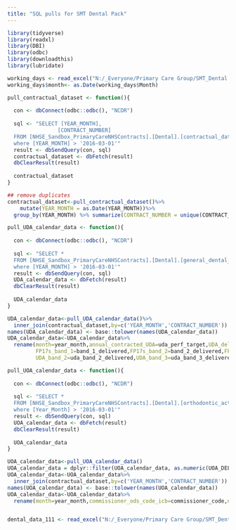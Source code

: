 ```yaml
---
title: "SQL pulls for SMT Dental Pack"
---
```

```r
library(tidyverse)
library(readxl)
library(DBI)
library(odbc)
library(downloadthis)
library(lubridate)
```

```r

working_days <- read_excel("N:/_Everyone/Primary Care Group/SMT_Dental DENT 2022_23-008/workdays.xlsx",sheet = "workdays")
working_days$month<- as.Date(working_days$Month)

```

```r

pull_contractual_dataset <- function(){
  
  con <- dbConnect(odbc::odbc(), "NCDR")
  
  sql <- "SELECT [YEAR_MONTH],
                [CONTRACT_NUMBER]
  FROM [NHSE_Sandbox_PrimaryCareNHSContracts].[Dental].[contractual_dataset]
  where [YEAR_MONTH] > '2016-03-01'"
  result <- dbSendQuery(con, sql)
  contractual_dataset <- dbFetch(result)
  dbClearResult(result)
  
  contractual_dataset
}

## remove duplicates
contractual_dataset<-pull_contractual_dataset()%>%
    mutate(YEAR_MONTH = as.Date(YEAR_MONTH))%>% 
  group_by(YEAR_MONTH) %>% summarize(CONTRACT_NUMBER = unique(CONTRACT_NUMBER))


```



```r

pull_UDA_calendar_data <- function(){
  
  con <- dbConnect(odbc::odbc(), "NCDR")
  
  sql <- "SELECT *
  FROM [NHSE_Sandbox_PrimaryCareNHSContracts].[Dental].[general_dental_activity]
  where [YEAR_MONTH] > '2016-03-01'"
  result <- dbSendQuery(con, sql)
  UDA_calendar_data <- dbFetch(result)
  dbClearResult(result)
  
  UDA_calendar_data
}

UDA_calendar_data<-pull_UDA_calendar_data()%>%
  inner_join(contractual_dataset,by=c('YEAR_MONTH','CONTRACT_NUMBER'))
names(UDA_calendar_data) <- base::tolower(names(UDA_calendar_data))
UDA_calendar_data<-UDA_calendar_data%>%
  rename(month=year_month,annual_contracted_UDA=uda_perf_target,UDA_delivered=uda_delivered,commissioner_ods_code_icb=commissioner_code,name_or_company_name=provider_name,
         FP17s_band_1=band_1_delivered,FP17s_band_2=band_2_delivered,FP17s_band_3=band_3_delivered,FP17s_band_urgent=band_urgent_delivered,FP17s_band_other=band_other_delivered,UDA_band_1=uda_band_1_delivered,
         UDA_band_2=uda_band_2_delivered,UDA_band_3=uda_band_3_delivered,UDA_urgent=uda_band_urgent_delivered,UDA_other=uda_band_other_delivered)

```


```r

pull_UOA_calendar_data <- function(){
  
  con <- dbConnect(odbc::odbc(), "NCDR")
  
  sql <- "SELECT *
  FROM [NHSE_Sandbox_PrimaryCareNHSContracts].[Dental].[orthodontic_activity]
  where [Year_Month] > '2016-03-01'"
  result <- dbSendQuery(con, sql)
  UOA_calendar_data <- dbFetch(result)
  dbClearResult(result)
  
  UOA_calendar_data
}

UOA_calendar_data<-pull_UOA_calendar_data()
UOA_calendar_data = dplyr::filter(UOA_calendar_data, as.numeric(UOA_DELIVERED) > 1.0)
UOA_calendar_data<-UOA_calendar_data%>%
  inner_join(contractual_dataset,by=c('YEAR_MONTH','CONTRACT_NUMBER'))
names(UOA_calendar_data) <- base::tolower(names(UOA_calendar_data))
UOA_calendar_data<-UOA_calendar_data%>%
  rename(month=year_month,commissioner_ods_code_icb=commissioner_code,name_or_company_name=provider_name,annual_contracted_UOA=uoa_perf_tar,UOA_delivered=uoa_delivered,orthodontic_starts=ortho_trt_started,orthodontic_completions=ortho_trt_completed)



```



```r
dental_data_111 <- read_excel("N:/_Everyone/Primary Care Group/SMT_Dental DENT 2022_23-008/111_pathways_data/dental_data_111.xlsx")
```

